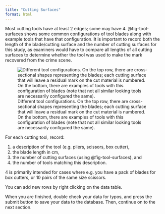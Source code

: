 ```yaml
---
title: "Cutting Surfaces"
format: html
---
```


Most cutting tools have at least 2 edges; some may have 4. @fig-tool-surfaces shows some common configurations of tool blades along with example tools that have that configuration. 
It is important to record both the length of the blade/cutting surface and the number of cutting surfaces for this study, as examiners would have to compare all lengths of all cutting surfaces to determine whether the tool was used to make the mark recovered from the crime scene.


![Different tool configurations. On the top row, there are cross-sectional shapes representing the blades; each cutting surface that will leave a residual mark on the cut material is numbered. On the bottom, there are examples of tools with this configuration of blades (note that not all similar looking tools are necessarily configured the same).](fig/surface-counts.png){#fig-tool-surfaces}


For each cutting tool, record:

1. a description of the tool (e.g. pliers, scissors, box cutter), 
2. the blade length in cm, 
3. the number of cutting surfaces (using @fig-tool-surfaces), and
4. the number of tools matching this description.

4 is primarily intended for cases where e.g. you have a pack of blades for box cutters, or 10 pairs of the same size scissors. 

You can add new rows by right clicking on the data table. 

When you are finished, double check your data for typos, and press the submit button to save your data to the database. 
Then, continue on to the next section.